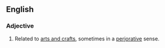 ==English==

===Adjective===

{{en-adj}}

# Related to [[arts and crafts]], sometimes in a [[perjorative]] sense.